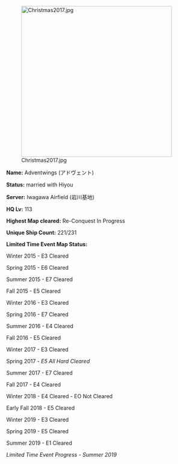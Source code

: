 [[File:Christmas2017.jpg|thumb|400px]]

'''Name:''' Adventwings (アドヴェント)

'''Status:''' married with Hiyou

'''Server:''' Iwagawa Airfield (岩川基地)

'''HQ Lv:''' 113

'''Highest Map cleared:''' Re-Conquest In Progress

'''Unique Ship Count:''' 221/231

'''Limited Time Event Map Status:'''

Winter 2015 - E3 Cleared

Spring 2015 - E6 Cleared

Summer 2015 - E7 Cleared

Fall 2015 - E5 Cleared

Winter 2016 - E3 Cleared

Spring 2016 - E7 Cleared

Summer 2016 - E4 Cleared

Fall 2016 - E5 Cleared

Winter 2017 - E3 Cleared

Spring 2017 - ''E5 All Hard Cleared''

Summer 2017 - E7 Cleared

Fall 2017 - E4 Cleared

Winter 2018 - E4 Cleared - EO Not Cleared

Early Fall 2018 - E5 Cleared

Winter 2019 - E3 Cleared

Spring 2019 - E5 Cleared

Summer 2019 - E1 Cleared

''Limited Time Event Progress - Summer 2019''

{{ResourceReport-FullMan
                                        |before_fuel = 34xxx
|before_steel = 282xxx
|before_ammo = 33xxx
|before_bauxite = 28xxx
}}
{{MedalReport-3|e1 = Hard}}
{{Progress|71}}